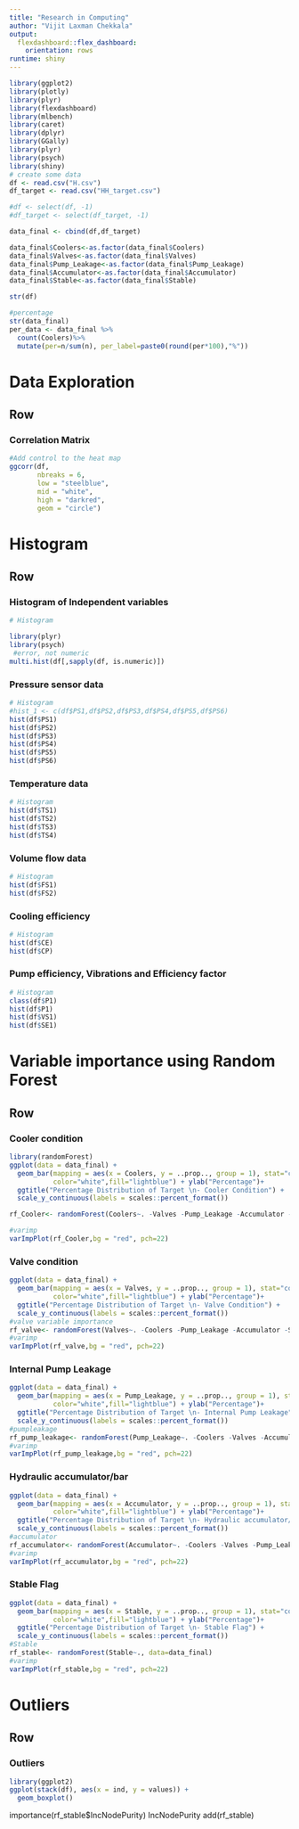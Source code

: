 ```yaml
---
title: "Research in Computing"
author: "Vijit Laxman Chekkala"
output: 
  flexdashboard::flex_dashboard:
    orientation: rows
runtime: shiny
---
```


```r

library(ggplot2)
library(plotly)
library(plyr)
library(flexdashboard)
library(mlbench)
library(caret)
library(dplyr)
library(GGally)
library(plyr)
library(psych)
library(shiny)
# create some data
df <- read.csv("H.csv")
df_target <- read.csv("HH_target.csv")

#df <- select(df, -1)
#df_target <- select(df_target, -1)

data_final <- cbind(df,df_target)

data_final$Coolers<-as.factor(data_final$Coolers) 
data_final$Valves<-as.factor(data_final$Valves) 
data_final$Pump_Leakage<-as.factor(data_final$Pump_Leakage) 
data_final$Accumulator<-as.factor(data_final$Accumulator)
data_final$Stable<-as.factor(data_final$Stable) 

str(df)

#percentage
str(data_final)
per_data <- data_final %>%
  count(Coolers)%>%
  mutate(per=n/sum(n), per_label=paste0(round(per*100),"%"))
```

Data Exploration
=======================================================================

Row
-----------------------------------------------------------------------

### Correlation Matrix

```r
#Add control to the heat map
ggcorr(df,
       nbreaks = 6,
       low = "steelblue",
       mid = "white",
       high = "darkred",
       geom = "circle")
```


Histogram
=======================================================================

Row {.tabset .tabset-fade}
-----------------------------------------------------------------------

### Histogram of Independent variables

```r
# Histogram

library(plyr)
library(psych)
 #error, not numeric
multi.hist(df[,sapply(df, is.numeric)])
```

### Pressure sensor data
```r
# Histogram
#hist_1 <- c(df$PS1,df$PS2,df$PS3,df$PS4,df$PS5,df$PS6)
hist(df$PS1)
hist(df$PS2)
hist(df$PS3)
hist(df$PS4)
hist(df$PS5)
hist(df$PS6)
```

### Temperature data
```r
# Histogram
hist(df$TS1)
hist(df$TS2)
hist(df$TS3)
hist(df$TS4)
```

### Volume flow data
```r
# Histogram
hist(df$FS1)
hist(df$FS2)
```

### Cooling efficiency
```r
# Histogram
hist(df$CE)
hist(df$CP)
```

### Pump efficiency, Vibrations and Efficiency factor
```r
# Histogram
class(df$P1)
hist(df$P1)
hist(df$VS1)
hist(df$SE1)
```


Variable importance using Random Forest
=======================================================================

Row {.tabset .tabset-fade}
-----------------------------------------------------------------------

### Cooler condition
```r
library(randomForest)
ggplot(data = data_final) + 
  geom_bar(mapping = aes(x = Coolers, y = ..prop.., group = 1), stat="count",
           color="white",fill="lightblue") + ylab("Percentage")+
  ggtitle("Percentage Distribution of Target \n- Cooler Condition") +
  scale_y_continuous(labels = scales::percent_format())

rf_Cooler<- randomForest(Coolers~. -Valves -Pump_Leakage -Accumulator -Stable, data=data_final)

#varimp
varImpPlot(rf_Cooler,bg = "red", pch=22)
```

### Valve condition

```r
ggplot(data = data_final) + 
  geom_bar(mapping = aes(x = Valves, y = ..prop.., group = 1), stat="count",
           color="white",fill="lightblue") + ylab("Percentage")+
  ggtitle("Percentage Distribution of Target \n- Valve Condition") +
  scale_y_continuous(labels = scales::percent_format())
#valve variable importance
rf_valve<- randomForest(Valves~. -Coolers -Pump_Leakage -Accumulator -Stable, data=data_final)
#varimp
varImpPlot(rf_valve,bg = "red", pch=22)
```


### Internal Pump Leakage
```r
ggplot(data = data_final) + 
  geom_bar(mapping = aes(x = Pump_Leakage, y = ..prop.., group = 1), stat="count",
           color="white",fill="lightblue") + ylab("Percentage")+
  ggtitle("Percentage Distribution of Target \n- Internal Pump Leakage") +
  scale_y_continuous(labels = scales::percent_format())
#pumpleakage
rf_pump_leakage<- randomForest(Pump_Leakage~. -Coolers -Valves -Accumulator -Stable, data=data_final)
#varimp
varImpPlot(rf_pump_leakage,bg = "red", pch=22)
```

### Hydraulic accumulator/bar
```r
ggplot(data = data_final) + 
  geom_bar(mapping = aes(x = Accumulator, y = ..prop.., group = 1), stat="count",
           color="white",fill="lightblue") + ylab("Percentage")+
  ggtitle("Percentage Distribution of Target \n- Hydraulic accumulator/bar") +
  scale_y_continuous(labels = scales::percent_format())
#accumulator
rf_accumulator<- randomForest(Accumulator~. -Coolers -Valves -Pump_Leakage -Stable, data=data_final)
#varimp
varImpPlot(rf_accumulator,bg = "red", pch=22)
```

### Stable Flag
```r
ggplot(data = data_final) + 
  geom_bar(mapping = aes(x = Stable, y = ..prop.., group = 1), stat="count",
           color="white",fill="lightblue") + ylab("Percentage")+
  ggtitle("Percentage Distribution of Target \n- Stable Flag") +
  scale_y_continuous(labels = scales::percent_format())
#Stable
rf_stable<- randomForest(Stable~., data=data_final)
#varimp
varImpPlot(rf_stable,bg = "red", pch=22)
```

Outliers
=======================================================================

Row {.tabset .tabset-fade}
-----------------------------------------------------------------------

### Outliers
```r
library(ggplot2)
ggplot(stack(df), aes(x = ind, y = values)) +
  geom_boxplot()
```

importance(rf_stable$IncNodePurity)
IncNodePurity
add(rf_stable)

